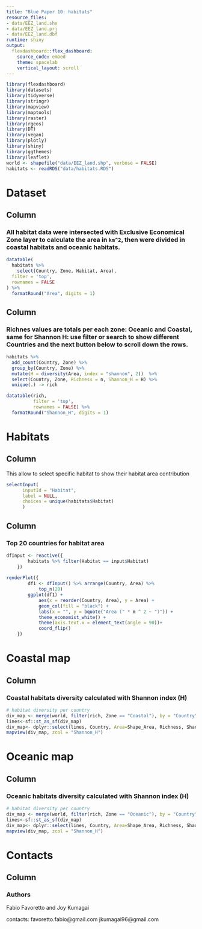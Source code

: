 ```yaml
---
title: "Blue Paper 10: habitats"
resource_files:
- data/EEZ_land.shx
- data/EEZ_land.prj
- data/EEZ_land.dbf
runtime: shiny
output:
  flexdashboard::flex_dashboard:
    source_code: embed
    theme: spacelab
    vertical_layout: scroll
---
```


```r
library(flexdashboard)
library(datasets)
library(tidyverse)
library(stringr)
library(mapview)
library(maptools)
library(raster)
library(rgeos)
library(DT)
library(vegan)
library(plotly)
library(shiny)
library(ggthemes)
library(leaflet)
world <- shapefile("data/EEZ_land.shp", verbose = FALSE)
habitats <- readRDS("data/habitats.RDS")
```

Dataset
=======================================================================

Column {data-height=700}
-----------------------------------------------------------------------

### All habitat data were intersected with Exclusive Economical Zone layer to calculate the area in ```km^2```, then were divided in coastal habitats and oceanic habitats. 
```r
datatable(
  habitats %>%
    select(Country, Zone, Habitat, Area),
  filter = 'top',
  rownames = FALSE
) %>%
  formatRound("Area", digits = 1)
```

Column {data-height=700}
-----------------------------------------------------------------------

### Richnes values are totals per each zone: Oceanic and Coastal, same for Shannon H: use filter or search to show different Countries and the next button below to scroll down the rows.
```r
habitats %>%
  add_count(Country, Zone) %>%
  group_by(Country, Zone) %>%
  mutate(H = diversity(Area, index = "shannon", 2))  %>%
  select(Country, Zone, Richness = n, Shannon_H = H) %>%
  unique(.) -> rich

datatable(rich,
          filter = 'top',
          rownames = FALSE) %>%
  formatRound("Shannon_H", digits = 1)
```


Habitats
=======================================================================


Column {.sidebar}
-----------------------------------------------------------------------

This allow to select specific habitat to show their habitat area contribution

```r
selectInput(
      inputId = "Habitat",
      label = NULL,
      choices = unique(habitats$Habitat)
      )
```


Column
-----------------------------------------------------------------------

### Top 20 countries for habitat area

```r
dfInput <- reactive({
        habitats %>% filter(Habitat == input$Habitat)
    })
    
renderPlot({
        df1 <- dfInput() %>% arrange(Country, Area) %>% 
            top_n(20)
        ggplot(df1) +
            aes(x = reorder(Country, Area), y = Area) +
            geom_col(fill = "black") +
            labs(x = "", y = bquote("Area (" * m ^ 2 ~ ")")) +
            theme_economist_white() +
            theme(axis.text.x = element_text(angle = 90))+
            coord_flip()
    })
```


Coastal map
=======================================================================

Column {data-height=700}
-----------------------------------------------------------------------
### Coastal habitats diversity calculated with Shannon index (H)

```r
# habitat diversity per country
div_map <- merge(world, filter(rich, Zone == "Coastal"), by = "Country")
lines<-sf::st_as_sf(div_map)
div_map<- dplyr::select(lines, Country, Area=Shape_Area, Richness, Shannon_H)
mapview(div_map, zcol = "Shannon_H")


```


Oceanic map
=======================================================================

Column {data-height=700}
-----------------------------------------------------------------------
### Oceanic habitats diversity calculated with Shannon index (H)

```r
# habitat diversity per country
div_map <- merge(world, filter(rich, Zone == "Oceanic"), by = "Country")
lines<-sf::st_as_sf(div_map)
div_map<- dplyr::select(lines, Country, Area=Shape_Area, Richness, Shannon_H)
mapview(div_map, zcol = "Shannon_H")

```



Contacts
=======================================================================

Column {data-height=700}
-----------------------------------------------------------------------
### Authors
Fabio Favoretto and Joy Kumagai

contacts: 
favoretto.fabio@gmail.com
jkumagai96@gmail.com
